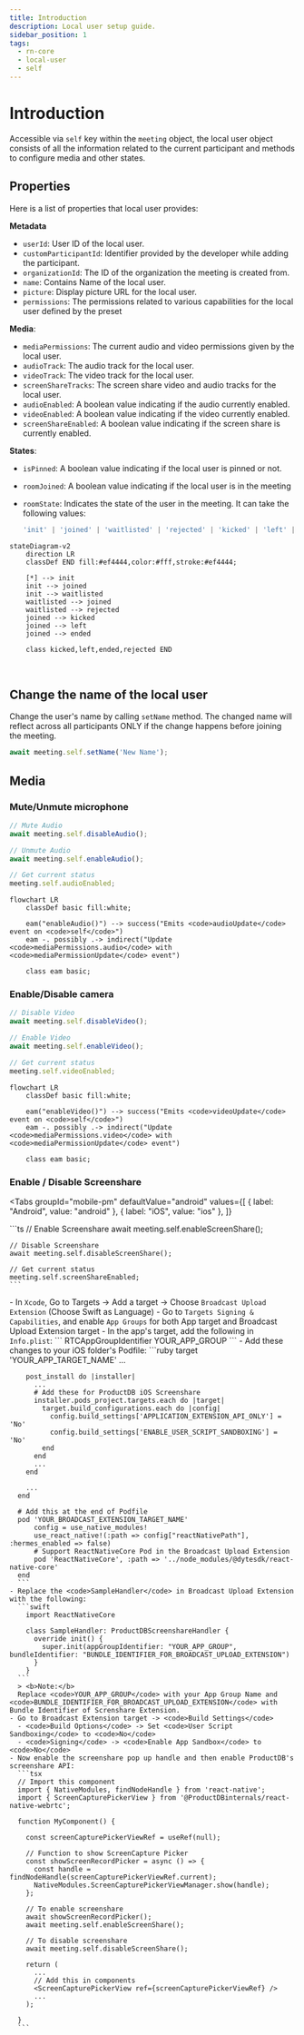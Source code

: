 ```yaml
---
title: Introduction
description: Local user setup guide.
sidebar_position: 1
tags:
  - rn-core
  - local-user
  - self
---
```


# Introduction

Accessible via `self` key within the `meeting` object, the local user object consists of all the information related to the current participant and methods to configure media and other states.

## Properties

Here is a list of properties that local user provides:

**Metadata**

- `userId`: User ID of the local user.
- `customParticipantId`: Identifier provided by the developer while adding the
  participant.
- `organizationId`: The ID of the organization the meeting is created from.
- `name`: Contains Name of the local user.
- `picture`: Display picture URL for the local user.
- `permissions`: The permissions related to various capabilities for the local user defined by the preset

**Media**:

- `mediaPermissions`: The current audio and video permissions given by the local
  user.
- `audioTrack`: The audio track for the local user.
- `videoTrack`: The video track for the local user.
- `screenShareTracks`: The screen share video and audio tracks for the local
  user.
- `audioEnabled`: A boolean value indicating if the audio currently enabled.
- `videoEnabled`: A boolean value indicating if the video currently enabled.
- `screenShareEnabled`: A boolean value indicating if the screen share is
  currently enabled.

**States**:

- `isPinned`: A <span className="tag-orange">boolean</span> value indicating if the local user is pinned or not.
- `roomJoined`: A <span className="tag-orange">boolean</span> value indicating if the local user is in the meeting
- `roomState`: Indicates the state of the user in the meeting. It
  can take the following values:

  ```ts
  'init' | 'joined' | 'waitlisted' | 'rejected' | 'kicked' | 'left' | 'ended';
  ```

```mermaid
stateDiagram-v2
    direction LR
    classDef END fill:#ef4444,color:#fff,stroke:#ef4444;

    [*] --> init
    init --> joined
    init --> waitlisted
    waitlisted --> joined
    waitlisted --> rejected
    joined --> kicked
    joined --> left
    joined --> ended

    class kicked,left,ended,rejected END
```

<br />

## Change the name of the local user

Change the user's name by calling `setName` method. The changed name will
reflect across all participants ONLY if the change happens before joining the
meeting.

```ts
await meeting.self.setName('New Name');
```

## Media

### Mute/Unmute microphone

```ts
// Mute Audio
await meeting.self.disableAudio();

// Unmute Audio
await meeting.self.enableAudio();

// Get current status
meeting.self.audioEnabled;
```

```mermaid
flowchart LR
    classDef basic fill:white;

    eam("enableAudio()") --> success("Emits <code>audioUpdate</code> event on <code>self</code>")
    eam -. possibly .-> indirect("Update <code>mediaPermissions.audio</code> with <code>mediaPermissionUpdate</code> event")

    class eam basic;
```

### Enable/Disable camera

```ts
// Disable Video
await meeting.self.disableVideo();

// Enable Video
await meeting.self.enableVideo();

// Get current status
meeting.self.videoEnabled;
```

```mermaid
flowchart LR
    classDef basic fill:white;

    eam("enableVideo()") --> success("Emits <code>videoUpdate</code> event on <code>self</code>")
    eam -. possibly .-> indirect("Update <code>mediaPermissions.video</code> with <code>mediaPermissionUpdate</code> event")

    class eam basic;
```

### Enable / Disable Screenshare

<Tabs
  groupId="mobile-pm"
  defaultValue="android"
  values={[
    { label: "Android", value: "android" },
    { label: "iOS", value: "ios" },
  ]}
>
  <TabItem value="android">
    ```ts
    // Enable Screenshare
    await meeting.self.enableScreenShare();

    // Disable Screenshare
    await meeting.self.disableScreenShare();

    // Get current status
    meeting.self.screenShareEnabled;
    ```

  </TabItem>
  <TabItem value="ios">
    - In <code>Xcode</code>, Go to Targets -> Add a target -> Choose <code>Broadcast Upload Extension</code> (Choose Swift as Language)  
    - Go to <code>Targets Signing & Capabilities</code>, and enable <code>App Groups</code> for both App target and Broadcast Upload Extension target
    - In the app's target, add the following in <code>Info.plist</code>:
      ```
        <key>RTCAppGroupIdentifier</key>
        <string>YOUR_APP_GROUP</string>
      ```
    - Add these changes to your iOS folder's Podfile:
      ```ruby
      target 'YOUR_APP_TARGET_NAME'
        ...

        post_install do |installer|
          ...
          # Add these for ProductDB iOS Screenshare
          installer.pods_project.targets.each do |target|
            target.build_configurations.each do |config|
              config.build_settings['APPLICATION_EXTENSION_API_ONLY'] = 'No'
              config.build_settings['ENABLE_USER_SCRIPT_SANDBOXING'] = 'No'
            end
          end
          ...
        end

        ...
      end

      # Add this at the end of Podfile
      pod 'YOUR_BROADCAST_EXTENSION_TARGET_NAME'
          config = use_native_modules!
          use_react_native!(:path => config["reactNativePath"], :hermes_enabled => false)
          # Support ReactNativeCore Pod in the Broadcast Upload Extension
          pod 'ReactNativeCore', :path => '../node_modules/@dytesdk/react-native-core'
      end
      ```
    - Replace the <code>SampleHandler</code> in Broadcast Upload Extension with the following:
      ```swift
        import ReactNativeCore

        class SampleHandler: ProductDBScreenshareHandler {
          override init() {
            super.init(appGroupIdentifier: "YOUR_APP_GROUP", bundleIdentifier: "BUNDLE_IDENTIFIER_FOR_BROADCAST_UPLOAD_EXTENSION")
          }
        }
      ```
      > <b>Note:</b>
      Replace <code>YOUR_APP_GROUP</code> with your App Group Name and <code>BUNDLE_IDENTIFIER_FOR_BROADCAST_UPLOAD_EXTENSION</code> with Bundle Identifier of Screnshare Extension.
    - Go to Broadcast Extension target -> <code>Build Settings</code>
      - <code>Build Options</code> -> Set <code>User Script Sandboxing</code> to <code>No</code>
      - <code>Signing</code> -> <code>Enable App Sandbox</code> to <code>No</code>
    - Now enable the screenshare pop up handle and then enable ProductDB's screenshare API:
      ```tsx
      // Import this component
      import { NativeModules, findNodeHandle } from 'react-native';
      import { ScreenCapturePickerView } from '@ProductDBinternals/react-native-webrtc';

      function MyComponent() {

        const screenCapturePickerViewRef = useRef(null);

        // Function to show ScreenCapture Picker
        const showScreenRecordPicker = async () => {
          const handle = findNodeHandle(screenCapturePickerViewRef.current);
          NativeModules.ScreenCapturePickerViewManager.show(handle);
        };

        // To enable screenshare
        await showScreenRecordPicker();
        await meeting.self.enableScreenShare();

        // To disable screenshare
        await meeting.self.disableScreenShare();

        return (
          ...
          // Add this in components
          <ScreenCapturePickerView ref={screenCapturePickerViewRef} />
          ...
        );

      }
      ```

  </TabItem>
</Tabs>
<head>
  <title>React Native Core Introduction</title>
</head>
